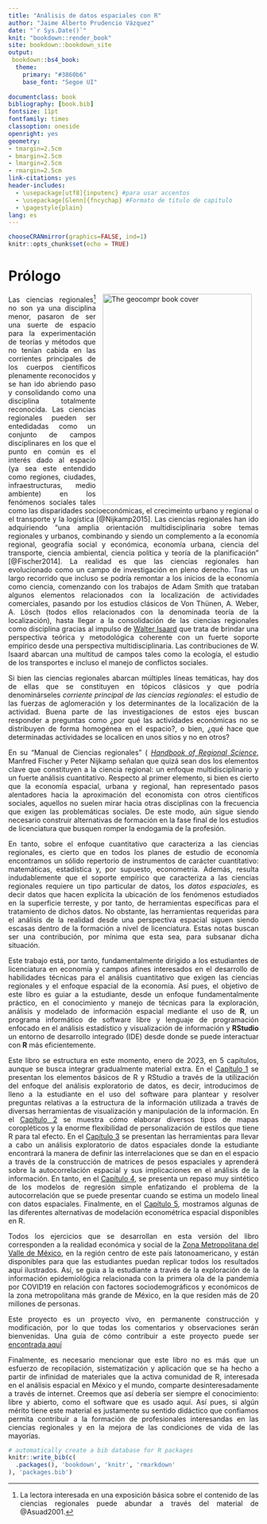 ```yaml
--- 
title: "Análisis de datos espaciales con R"
author: "Jaime Alberto Prudencio Vázquez"
date: "`r Sys.Date()`"
knit: "bookdown::render_book"
site: bookdown::bookdown_site
output:
 bookdown::bs4_book:
  theme:
    primary: "#3860b6"
    base_font: "Segoe UI"
  
documentclass: book
bibliography: [book.bib]
fontsize: 11pt
fontfamily: times
classoption: oneside
openright: yes
geometry: 
- tmargin=2.5cm
- bmargin=2.5cm
- lmargin=2.5cm
- rmargin=2.5cm
link-citations: yes
header-includes:
  - \usepackage[utf8]{inputenc} #para usar accentos
  - \usepackage[Glenn]{fncychap} #Formato de titulo de capitulo
  - \pagestyle{plain}
lang: es
---
```

```r
chooseCRANmirror(graphics=FALSE, ind=1)
knitr::opts_chunk$set(echo = TRUE)
```

Prólogo {-}
=======

<div style="text-align: justify">
<a href="https://rpm-uam.blogspot.com/p/curso-software-r.html"><img src="Portada.png" width="300" height="425" alt="The geocompr book cover" align="right" style="margin: 0 1em 0 1em" /></a>
  
Las ciencias regionales[^1] no son ya una disciplina menor, pasaron de ser una suerte de espacio para la experimentación de teorías y métodos que no tenían cabida en las corrientes principales de los cuerpos científicos plenamente reconocidos y se han ido abriendo paso y consolidando como una disciplina totalmente reconocida. Las ciencias regionales pueden ser entedidadas como un conjunto de campos disciplinares en los que el punto en común es el interés dado al espacio (ya sea este entendido como regiones, ciudades, infraestructuras, medio ambiente) en los fenómenos sociales tales como las disparidades socioeconómicas, el crecimeinto urbano y regional o el transporte y la logística [@Nijkamp2015]. Las ciencias regionales han ido adquiriendo “una amplia orientación multidisciplinaria sobre temas regionales y urbanos, combinando y siendo un complemento a la economía regional, geografía social y económica, economía urbana, ciencia del transporte, ciencia ambiental, ciencia política y teoría de la planificación” [@Fischer2014]. La realidad es que las ciencias regionales han evolucionado como un campo de investigación en pleno derecho. Tras un largo recorrido que incluso se podría remontar a los inicios de la economía como ciencia, comenzando con los trabajos de Adam Smith que trataban algunos elementos relacionados con la localización de actividades comerciales, pasando por los estudios clásicos de Von Thünen, A. Weber, A. Lösch (todos ellos relacionados con la denominada teoría de la localización), hasta llegar a la consolidación de las ciencias regionales como disciplina gracias al impulso de [Walter Isaard](https://www.narsc.org/newsite/internal/isard/) que trata de brindar una perspectiva teórica y metodológica coherente con un fuerte soporte empírico desde una perspectiva multidisciplinaria. Las contribuciones de W. Isaard abarcan una multitud de campos tales como la ecología, el estudio de los transportes e incluso el manejo de conflictos sociales.

Si bien las ciencias regionales abarcan múltiples líneas temáticas, hay dos de ellas que se constituyen en tópicos clásicos y que podría denominárseles _corriente principal de las ciencias regionales_: el estudio de las fuerzas de aglomeración y los determinantes de la localización de la actividad. Buena parte de las investigaciones de estos ejes buscan responder a preguntas como ¿por qué las actividades económicas no se distribuyen de forma homogénea en el espacio?, o bien, ¿qué hace que determinadas actividades se localicen en unos sitios y no en otros?

En su "Manual de Ciencias regionales" ( [_Handbook of Regional Science_](https://link.springer.com/referencework/10.1007/978-3-642-23430-9), Manfred Fischer y Peter Nijkamp señalan que quizá sean dos los elementos clave que constituyen a la ciencia regional: un enfoque multidisciplinario y un fuerte análisis cuantitativo. Respecto al primer elemento, si bien es cierto que la economía espacial, urbana y regional, han representado pasos alentadores hacia la aproximación del economista con otros científicos sociales, aquellos no suelen mirar hacia otras disciplinas con la frecuencia que exigen las problemáticas sociales. De este modo, aún sigue siendo necesario construir alternativas de formación en la fase final de los estudios de licenciatura que busquen romper la endogamia de la profesión.

En tanto, sobre el enfoque cuantitativo que caracteriza a las ciencias regionales, es cierto que en todos los planes de estudio de economía encontramos un sólido repertorio de instrumentos de carácter cuantitativo: matemáticas, estadística y, por supuesto, econometría. Además, resulta indudablemente que el soporte empírico que caracteriza a las ciencias regionales requiere un tipo particular de datos, los *datos espaciales*, es decir datos que hacen explícita la ubicación de los fenómenos estudiados en la superficie terreste, y por tanto, de herramientas específicas para el tratamiento de dichos datos.  No obstante, las herramientas requeridas para el análisis de la realidad desde una perspectiva espacial siguen siendo escasas dentro de la formación a nivel de licenciatura. Estas notas buscan ser una contribución, por mínima que esta sea, para subsanar dicha situación. 

Este trabajo está, por tanto, fundamentalmente dirigido a los estudiantes de licenciatura en economía y campos afines interesados en el desarrollo de habilidades técnicas para el análisis cuantitativo que exigen las ciencias regionales y el enfoque espacial de la economía. Así pues, el objetivo de este libro es guiar a la estudiante, desde un enfoque fundamentalmente práctico, en el conocimiento y manejo de técnicas para la exploración, análisis y modelado de información espacial mediante el uso de **R**, un programa informático de software libre y lenguaje de programación enfocado en el análisis estadístico y visualización de información y **RStudio** un entorno de desarrollo integrado (IDE) desde donde se puede interactuar con **R** más eficientemente.

Este libro se estructura en este momento, enero de 2023, en 5 capítulos, aunque se busca integrar gradualmente material extra. En el [Capítulo 1](https://jaime-pru.github.io/Analisis-de-datos-espaciales/r-una-introducci%C3%B3n-desde-la-exploraci%C3%B3n-de-informaci%C3%B3n.html) se presentan los elementos básicos de R y RStudio a través de la utilización del enfoque del análisis exploratorio de datos, es decir, introducimos de lleno a la estudiante en el uso del software para plantear y resolver preguntas relativas a la estructura de la información utilizada a través de diversas herramientas de visualización y manipulación de la información. En el [Capítulo 2](https://jaime-pru.github.io/Analisis-de-datos-espaciales/mapas-coropl%C3%A9ticos-en-r.html) se muestra cómo elaborar diversos tipos de mapas coropléticos y la enorme flexibilidad de personalización de estilos que tiene R para tal efecto. En el [Capítulo 3](https://jaime-pru.github.io/Analisis-de-datos-espaciales/an%C3%A1lisis-espacial-i-autocorrelaci%C3%B3n.html) se presentan las herramientas para llevar a cabo un análisis exploratorio de datos espaciales donde la estudiante encontrará la manera de definir las interrelaciones que se dan en el espacio a través de la construcción de matrices de pesos espaciales y aprenderá sobre la autocorrelación espacial y sus implicaciones en el análisis de la información. En tanto, en el [Capítulo 4](https://jaime-pru.github.io/Analisis-de-datos-espaciales/modelos-de-regresi%C3%B3n-lineal.html), se presenta un repaso muy sintético de los modelos de regresión simple enfatizando el problema de la autocorrelación que se puede presentar cuando se estima un modelo lineal con datos espaciales. Finalmente, en el [Capítulo 5](https://jaime-pru.github.io/Analisis-de-datos-espaciales/an%C3%A1lisis-espacial-ii-modelos-econom%C3%A9tricos-espaciales.html), mostramos algunas de las diferentes alternativas de modelación econométrica espacial disponibles en R.

Todos los ejercicios que se desarrollan en esta versión del libro corresponden a la realidad económica y social de la [Zona Metropolitana del Valle de México](https://es.wikipedia.org/wiki/Zona_metropolitana_del_valle_de_M%C3%A9xico), en la región centro de este país latonoamericano, y están disponibles para que las estudiantes puedan replicar todos los resultados aquí ilustrados. Así, se guia a la estudiante a través de la exploración de la información epidemiológica relacionada con la primera ola de la pandemia por COVID19 en relación con factores sociodemográficos y económicos de la zona metropolitana más grande de México, en la que residen más de 20 millones de personas.

Este proyecto es un proyecto vivo, en permanente construcción y modificación, por lo que todas los comentarios y observaciones serán bienvenidas. Una guía de cómo contribuir a este proyecto puede ser [encontrada aquí](https://github.com/jaime-pru/Analisis-de-datos-espaciales/blob/main/Contributing.md)

Finalmente, es necesario mencionar que este libro no es más que un esfuerzo de recopilación, sistematización y aplicación que se ha hecho a partir de infinidad de materiales que la activa comunidad de R, interesada en el análisis espacial en México y el mundo, comparte desinteresadamente a través de internet. Creemos que así debería ser siempre el conocimiento: libre y abierto, como el software que es usado aquí. Así pues, si algún mérito tiene este material es justamente su sentido didáctico que confiamos permita contribuir a la formación de profesionales interesandas en las ciencias regionales y en la mejora de las condiciones de vida de las mayorías. 


```r
# automatically create a bib database for R packages
knitr::write_bib(c(
  .packages(), 'bookdown', 'knitr', 'rmarkdown'
), 'packages.bib')
```

[^1]: La lectora interesada en una exposición básica sobre el contenido de las ciencias regionales puede abundar a través del material de @Asuad2001. 

<div/>
